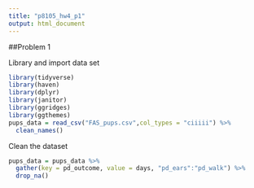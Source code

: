 ```yaml
---
title: "p8105_hw4_p1"
output: html_document
---
```


##Problem 1



Library and import data set
```r
library(tidyverse)
library(haven)
library(dplyr)
library(janitor)
library(ggridges)
library(ggthemes)
pups_data = read_csv("FAS_pups.csv",col_types = "ciiiii") %>%
  clean_names()
```

Clean the dataset
```r

pups_data = pups_data %>%
  gather(key = pd_outcome, value = days, "pd_ears":"pd_walk") %>%
  drop_na() 
```